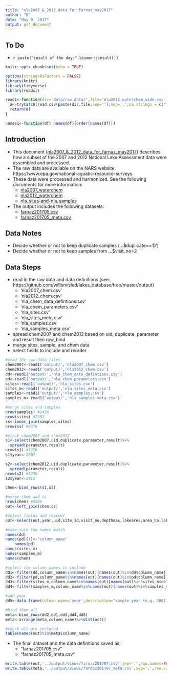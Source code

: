 ```yaml
---
title: "nla2007_&_2012_data_for_farnaz_may2017"
author: "B"
date: "May 9, 2017"
output: pdf_document
---
```


## To Do
* `r paste("insult of the day:",bismer::insult())`

```r
knitr::opts_chunk$set(echo = TRUE)

options(stringsAsFactors = FALSE) 
library(knitr)
library(tidyverse)
library(readxl)

read1<-function(dir='data/raw_data/',file='nla2012_waterchem_wide.csv'){
  a<-tryCatch(read.csv(paste(dir,file,sep=''),sep=',',na.strings = c(""," ","NA","N/A")),warning = function(e) read.csv(paste('../',dir,file,sep=''),sep=',',na.strings = c(""," ","NA","N/A")))
  return(a)
}  

names1<-function(df) names(df)[order(names(df))]
```

## Introduction

* This document ([nla2007_&_2012_data_for_farnaz_may2017](https://github.com/willbmisled/lakes_database/blob/master/R/nla2007_&_2012_data_for_farnaz_may2017.Rmd)) describes how a subset of the 2007 and 2012 National Lake Assessment data were assembled and processed.
* The raw data are available on the NARS website:  https://www.epa.gov/national-aquatic-resource-surveys
* These data were processed and harmonized.  See the following documents for more information:
    - [nla2007_waterchem](https://github.com/willbmisled/lakes_database/blob/master/R/nla2007_waterchem.rmd)
    - [nla2012_waterchem](https://github.com/willbmisled/lakes_database/blob/master/R/nla2012_waterchem.rmd)
    - [nla_sites-and-nla_samples](https://github.com/willbmisled/lakes_database/blob/master/R/nla_sites-and-nla_samples.Rmd)
* The output includes the following datasets:
    - [farnaz201705.csv](https://github.com/willbmisled/lakes_database/blob/master/output/views/farnaz201707.csv)
    - [farnaz201705_meta.csv](https://github.com/willbmisled/lakes_database/blob/master/output/views/farnaz201707_meta.csv)

## Data Notes
* Decide whether or not to keep duplicate samples (...$duplicate=='D')
* Decide whether or not to keep samples from ...$visit_no=2 

## Data Steps
* read in the raw data and data definitions (see: https://github.com/willbmisled/lakes_database/tree/master/output)
    - 'nla2007_chem.csv'
    - 'nla2012_chem.csv'
    - 'nla_chem_data_defintions.csv'
    - 'nla_chem_parameters.csv'
    - 'nla_sites.csv'
    - 'nla_sites_meta.csv'
    - 'nla_samples.csv'
    - 'nla_samples_meta.csv'
* spread chem2007 and chem2012 based on uid, duplicate, parameter, and result then row_bind
* merge sites, sample, and chem data
* select fields to include and reorder

```r
#read the raw data files
chem2007<-read1('output/','nla2007_chem.csv')
chem2012<-read1('output/','nla2012_chem.csv')
dd<-read1('output/','nla_chem_data_defintions.csv')
pd<-read1('output/','nla_chem_parameters.csv')
sites<-read1('output/','nla_sites.csv')
sites_m<-read1('output/','nla_sites_meta.csv')
samples<-read1('output/','nla_samples.csv')
samples_m<-read1('output/','nla_samples_meta.csv')

#merge sites and samples
nrow(samples) #2476
nrow(sites) #2281
ss<-inner_join(samples,sites)
nrow(ss) #2476

#stack chem2007 and chem2012
s1<-select(chem2007,uid,duplicate,parameter,result)%>%
  spread(parameter,result)
nrow(s1) #1276
s1$year<-2007

s2<-select(chem2012,uid,duplicate,parameter,result)%>%
  spread(parameter,result)
nrow(s2) #1230
s2$year<-2012

chem<-bind_rows(s1,s2)

#merge chem and ss
nrow(chem) #2506
out<-left_join(chem,ss)

#select fields and reorder
out<-select(out,year,uid,site_id,visit_no,depthmax,lakearea,area_ha,lake_origin,fw_eco9,nut_reg,lat_dd83,lon_dd83,xcoord,ycoord,ammonia_n,chla,do2_2m,doc,microcystin,nh4ion,nitrate_n,nitrate_nitrite_n,nitrite_n,ntl,ph,ph_field,ptl,saxitoxin,secchi,silica,sulfate,temp_min,temp_max,temp_mean,temp_2m,toc,tss,turb)

```

```r
#make sure the names match
names(dd)
names(pd)[1]<-"column_name"
    names(pd)
names(sites_m)
names(samples_m)
names(chem)

#select the column_names to include
dd1<-filter(dd,column_name%in%names(out)[names(out)%in%dd$column_name])
dd2<-filter(pd,column_name%in%names(out)[names(out)%in%pd$column_name])
dd3<-filter(sites_m,column_name%in%names(out)[names(out)%in%sites_m$column_name])
dd4<-filter(samples_m,column_name%in%names(out)[names(out)%in%samples_m$column_name])

#add year
dd5<-data.frame(column_name='year',description="sample year (e.g. 2007 or 2012)")

#bind them all
meta<-bind_rows(dd2,dd1,dd3,dd4,dd5)
meta<-arrange(meta,column_name)%>%distinct()

#check all are included
table(names(out)%in%meta$column_name)
```

* The final dataset and the data definitions saved as:
    - "farnaz201705.csv"
    - "farnaz201705_meta.csv"

```r
write.table(out,'../output/views/farnaz201707.csv',sep=',',row.names=FALSE)
write.table(meta,'../output/views/farnaz201707_meta.csv',sep=',',row.names=FALSE)

```





